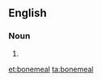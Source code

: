 ==English==

===Noun===
{{en-noun|~}}

# {{alternative spelling of|bone meal|lang=en}}

[[et:bonemeal]]
[[ta:bonemeal]]